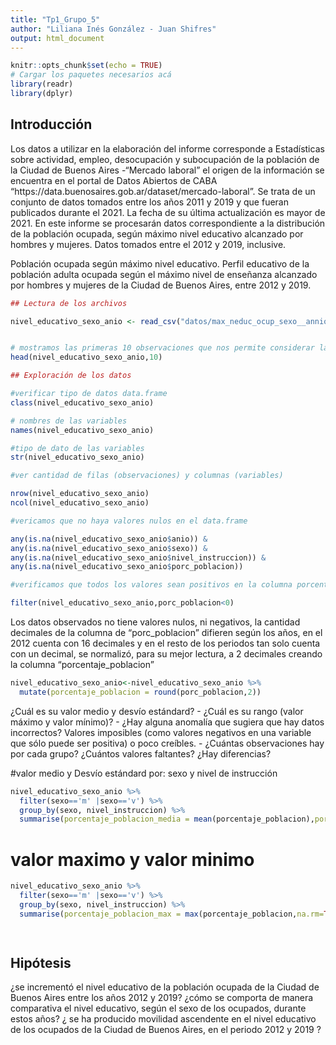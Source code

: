 ```yaml
---
title: "Tp1_Grupo_5"
author: "Liliana Inés González - Juan Shifres"
output: html_document
---
```



```r
knitr::opts_chunk$set(echo = TRUE)
# Cargar los paquetes necesarios acá
library(readr)
library(dplyr)
```


## Introducción

Los datos a utilizar en la elaboración del informe corresponde a Estadísticas sobre actividad, empleo, desocupación y subocupación de la población de la Ciudad de Buenos Aires -"Mercado laboral" el origen de la información se encuentra en el portal de Datos Abiertos de CABA "https://data.buenosaires.gob.ar/dataset/mercado-laboral".
Se trata de un conjunto de datos tomados entre los años 2011 y 2019 y que fueran publicados durante el 2021. La fecha de su última actualización es mayor de 2021. 
En este informe se procesarán datos correspondiente a la distribución de la población ocupada, según máximo nivel educativo alcanzado por hombres y mujeres. Datos tomados entre el 2012 y 2019, inclusive.

Población ocupada según máximo nivel educativo.
Perfil educativo de la población adulta ocupada según el máximo nivel de enseñanza alcanzado por hombres y mujeres de la Ciudad de Buenos Aires, entre 2012 y 2019. 



```r

## Lectura de los archivos

nivel_educativo_sexo_anio <- read_csv("datos/max_neduc_ocup_sexo__annio__n_instruc_limpio.csv")


# mostramos las primeras 10 observaciones que nos permite considerar la distibución de hombres y mujeres y totales para las distintas categorias de nivel de instrucción que se han utilizado en el relevamiento
head(nivel_educativo_sexo_anio,10)

```


```r

## Exploración de los datos

#verificar tipo de datos data.frame
class(nivel_educativo_sexo_anio)

# nombres de las variables
names(nivel_educativo_sexo_anio)

#tipo de dato de las variables
str(nivel_educativo_sexo_anio)

#ver cantidad de filas (observaciones) y columnas (variables)

nrow(nivel_educativo_sexo_anio)
ncol(nivel_educativo_sexo_anio)


```
```r
#vericamos que no haya valores nulos en el data.frame

any(is.na(nivel_educativo_sexo_anio$anio)) &
any(is.na(nivel_educativo_sexo_anio$sexo)) &
any(is.na(nivel_educativo_sexo_anio$nivel_instruccion)) &
any(is.na(nivel_educativo_sexo_anio$porc_poblacion))

```

```r
#verificamos que todos los valores sean positivos en la columna porcentaje

filter(nivel_educativo_sexo_anio,porc_poblacion<0)


```

Los datos observados no tiene valores nulos, ni negativos, la cantidad decimales de la columna de "porc_poblacion" difieren según los años, en el 2012 cuenta con 16 decimales y en el resto de los periodos tan solo cuenta con un decimal, se normalizó, para su mejor lectura, a 2 decimales creando la columna "porcentaje_poblacion"

```r

nivel_educativo_sexo_anio<-nivel_educativo_sexo_anio %>% 
  mutate(porcentaje_poblacion = round(porc_poblacion,2))

```



¿Cuál es su valor medio y desvío estándard?
-   ¿Cuál es su rango (valor máximo y valor mínimo)?
-   ¿Hay alguna anomalía que sugiera que hay datos incorrectos? Valores imposibles (como valores negativos en una variable que sólo puede ser positiva) o poco creíbles.
-   ¿Cuántas observaciones hay por cada grupo? ¿Cuántos valores faltantes? ¿Hay diferencias?


#valor medio y Desvío estándard por: sexo y nivel de instrucción
```r

nivel_educativo_sexo_anio %>% 
  filter(sexo=='m' |sexo=='v') %>%
  group_by(sexo, nivel_instruccion) %>% 
  summarise(porcentaje_poblacion_media = mean(porcentaje_poblacion),porcentaje_poblacion_sd = sd(porcentaje_poblacion))


```
# valor maximo y valor minimo

```r

nivel_educativo_sexo_anio %>% 
  filter(sexo=='m' |sexo=='v') %>%
  group_by(sexo, nivel_instruccion) %>% 
  summarise(porcentaje_poblacion_max = max(porcentaje_poblacion,na.rm=TRUE),porcentaje_poblacion_min = min(porcentaje_poblacion,na.rm=TRUE), rango=max(porcentaje_poblacion,na.rm=TRUE)-min(porcentaje_poblacion,na.rm=TRUE))
            

```


```r

```

## Hipótesis

¿se incrementó el nivel educativo de la población ocupada de la Ciudad de Buenos Aires entre los años 2012 y 2019?
¿cómo se comporta de manera comparativa el nivel educativo, según el sexo de los ocupados, durante estos años?
¿ se ha producido movilidad ascendente en el nivel educativo de los ocupados de la Ciudad de Buenos Aires, en el periodo 2012 y 2019 ?
